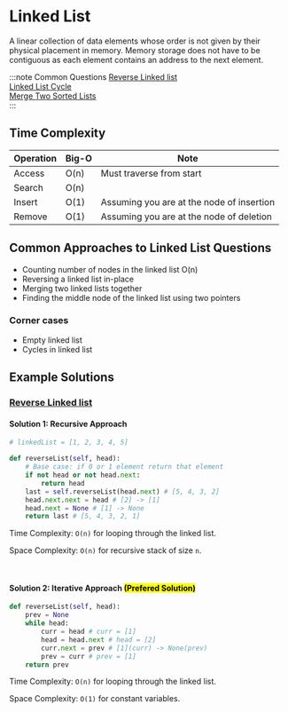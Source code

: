 # Linked List

A linear collection of data elements whose order is not given by their physical placement in memory. Memory storage does not have to be
contiguous as each element contains an address to the next element.

:::note Common Questions
[Reverse Linked list](https://leetcode.com/problems/reverse-linked-list/) <br/>
[Linked List Cycle](https://leetcode.com/problems/linked-list-cycle/) <br/>
[Merge Two Sorted Lists](https://leetcode.com/problems/merge-two-sorted-lists/) <br/>
:::

## Time Complexity

| Operation | Big-O | Note                                      |
| --------- | ----- | ----------------------------------------- |
| Access    | O(n)  | Must traverse from start                  |
| Search    | O(n)  |                                           |
| Insert    | O(1)  | Assuming you are at the node of insertion |
| Remove    | O(1)  | Assuming you are at the node of deletion  |

## Common Approaches to Linked List Questions

- Counting number of nodes in the linked list O(n)
- Reversing a linked list in-place
- Merging two linked lists together
- Finding the middle node of the linked list using two pointers

### Corner cases

- Empty linked list
- Cycles in linked list

## Example Solutions

### [Reverse Linked list](https://leetcode.com/problems/reverse-linked-list/)

#### Solution 1: Recursive Approach

```py
# linkedList = [1, 2, 3, 4, 5]

def reverseList(self, head):
    # Base case: if 0 or 1 element return that element
    if not head or not head.next:
        return head
    last = self.reverseList(head.next) # [5, 4, 3, 2]
    head.next.next = head # [2] -> [1]
    head.next = None # [1] -> None
    return last # [5, 4, 3, 2, 1]
```

Time Complexity: `O(n)` for looping through the linked list.

Space Complexity: `O(n)` for recursive stack of size `n`.

<br />

#### Solution 2: Iterative Approach <mark>(Prefered Solution)</mark>

```py
def reverseList(self, head):
    prev = None
    while head:
        curr = head # curr = [1]
        head = head.next # head = [2]
        curr.next = prev # [1](curr) -> None(prev)
        prev = curr # prev = [1]
    return prev
```

Time Complexity: `O(n)` for looping through the linked list.

Space Complexity: `O(1)` for constant variables.

<br />

<!-- ### [Linked List Cycle](https://leetcode.com/problems/linked-list-cycle/)

#### Solution 1: Sliding Window

```py
def maxArea(self, height):
```

Time Complexity: `O(n)` for looping through the `height` array.

Space Complexity: `O(1)` for 3 variables `max_area` and `left` and `right`. -->
